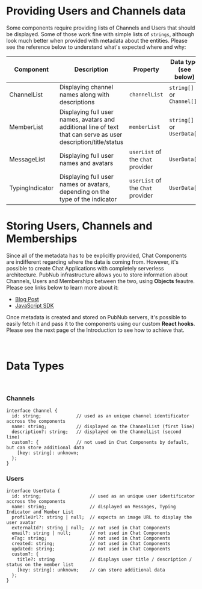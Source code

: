 
<Meta title="Introduction/Metadata" />

# Providing Users and Channels data

Some components require providing lists of Channels and Users that should be displayed. Some of those work fine with simple lists of `strings`, although look much better when provided with metadata about the entities. Please see the reference below to understand what's expected where and why:

| Component | Description | Property | Data type (see below) |
| --------- | ----------- | -------- | --------- |
| ChannelList | Displaying channel names along with descriptions | `channelList` | `string[]` or `Channel[]` |
| MemberList | Displaying full user names, avatars and additional line of text that can serve as user description/title/status | `memberList` | `string[]` or `UserData[]` |
| MessageList| Displaying full user names and avatars | `userList` of the `Chat` provider | `UserData[]` |
| TypingIndicator | Displaying full user names or avatars, depending on the type of the indicator | `userList` of the `Chat` provider | `UserData[]` |


# Storing Users, Channels and Memberships

Since all of the metadata has to be explicitly provided, Chat Components are indifferent regarding where the data is coming from. However, it's possible to create Chat Applications with completely serverless architecture. PubNub infrastructure allows you to store information about Channels, Users and Memberships between the two, using **Objects** feautre. Please see links below to learn more about it:

- [Blog Post](https://www.pubnub.com/blog/introducing-objects-v2-store-for-user-and-channel-metadata/)
- [JavaScript SDK](https://www.pubnub.com/docs/sdks/javascript/api-reference/objects)

Once metadata is created and stored on PubNub servers, it's possible to easily fetch it and pass it to the components using our custom **React hooks**. Please see the next page of the Introduction to see how to achieve that.

<br/>

# Data Types

<br/>

### Channels

```
interface Channel {
  id: string;             // used as an unique channel identificator accross the components
  name: string;           // displayed on the ChannelList (first line)
  description?: string;   // displayed on the ChannelList (second line)
  custom?: {              // not used in Chat Components by default, but can store additional data
    [key: string]: unknown;
  };
}
```

### Users

```
interface UserData {
  id: string;                  // used as an unique user identificator accross the components
  name: string;                // displayed on Messages, Typing Indicator and Member List
  profileUrl?: string | null;  // expects an image URL to display the user avatar
  externalId?: string | null;  // not used in Chat Components
  email?: string | null;       // not used in Chat Components
  eTag: string;                // not used in Chat Components
  created: string;             // not used in Chat Components
  updated: string;             // not used in Chat Components
  custom?: {
    title?: string             // displays user title / description / status on the member list
    [key: string]: unknown;    // can store additional data
  };
}

```